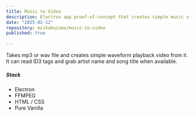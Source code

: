 ```yaml
---
title: Music to Video
description: Electron app proof-of-concept that creates simple music video from audio file
date: "2025-02-12"
repository: miikakuisma/music-to-video
published: true
  
---
```


Takes mp3 or wav file and creates simple waveform playback video from it. It can read ID3 tags and grab artist name and song title when available.

##### Stack

- Electron
- FFMPEG
- HTML / CSS 
- Pure Vanilla
